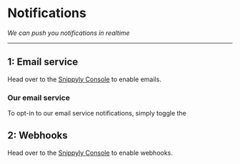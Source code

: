 # Notifications

_We can push you notifications in realtime_

---

## 1: Email service

Head over to the [Snippyly Console](https://console.snippyly.com/) to enable emails.

### Our email service

To opt-in to our email service notifications, simply toggle the 

## 2: Webhooks

Head over to the [Snippyly Console](https://console.snippyly.com/) to enable webhooks.